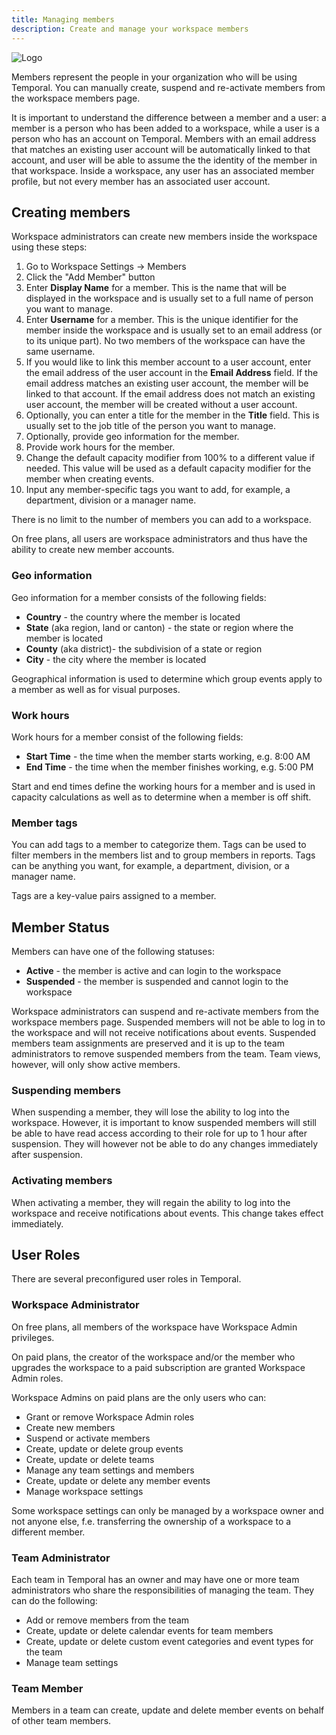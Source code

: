 ```yaml
---
title: Managing members
description: Create and manage your workspace members
---
```


![Logo](../../../assets/managing-members.webp)

Members represent the people in your organization who will be using Temporal. You can manually create, suspend and re-activate members from the workspace members page.

It is important to understand the difference between a member and a user: a member is a person who has been added to a workspace, while a user is a person who has an account on Temporal. Members with an email address that matches an existing user account will be automatically linked to that account, and user will be able to assume the the identity of the member in that workspace. Inside a workspace, any user has an associated member profile, but not every member has an associated user account.

## Creating members

Workspace administrators can create new members inside the workspace using these steps:

1. Go to Workspace Settings -> Members
2. Click the "Add Member" button
3. Enter **Display Name** for a member. This is the name that will be displayed in the workspace and is usually set to a full name of person you want to manage.
4. Enter **Username** for a member. This is the unique identifier for the member inside the workspace and is usually set to an email address (or to its unique part). No two members of the workspace can have the same username.
5. If you would like to link this member account to a user account, enter the email address of the user account in the **Email Address** field. If the email address matches an existing user account, the member will be linked to that account. If the email address does not match an existing user account, the member will be created without a user account.
6. Optionally, you can enter a title for the member in the **Title** field. This is usually set to the job title of the person you want to manage.
7. Optionally, provide geo information for the member. 
8. Provide work hours for the member. 
9. Change the default capacity modifier from 100% to a different value if needed. This value will be used as a default capacity modifier for the member when creating events.
10. Input any member-specific tags you want to add, for example, a department, division or a manager name.

There is no limit to the number of members you can add to a workspace. 

<Aside>
	On free plans, all users are workspace administrators and thus have the ability to create new member accounts.
</Aside>

### Geo information

Geo information for a member consists of the following fields:
- **Country** - the country where the member is located
- **State** (aka region, land or canton) - the state or region where the member is located
- **County** (aka district)- the subdivision of a state or region
- **City** - the city where the member is located

Geographical information is used to determine which group events apply to a member as well as for visual purposes.

### Work hours

Work hours for a member consist of the following fields:
- **Start Time** - the time when the member starts working, e.g. 8:00 AM
- **End Time** - the time when the member finishes working, e.g. 5:00 PM

Start and end times define the working hours for a member and is used in capacity calculations as well as to determine when a member is off shift.

### Member tags

You can add tags to a member to categorize them. Tags can be used to filter members in the members list and to group members in reports. Tags can be anything you want, for example, a department, division, or a manager name. 

Tags are a key-value pairs assigned to a member.

## Member Status

Members can have one of the following statuses:
- **Active** - the member is active and can login to the workspace
- **Suspended** - the member is suspended and cannot login to the workspace

Workspace administrators can suspend and re-activate members from the workspace members page. Suspended members will not be able to log in to the workspace and will not receive notifications about events. Suspended members team assignments are preserved and it is up to the team administrators to remove suspended members from the team. Team views, however, will only show active members.

### Suspending members

When suspending a member, they will lose the ability to log into the workspace. However, it is important to know suspended members will still be able to have read access according to their role for up to 1 hour after suspension. They will however not be able to do any changes immediately after suspension.

### Activating members

When activating a member, they will regain the ability to log into the workspace and receive notifications about events. This change takes effect immediately.

## User Roles

There are several preconfigured user roles in Temporal.

### Workspace Administrator

On free plans, all members of the workspace have Workspace Admin privileges.

On paid plans, the creator of the workspace and/or the member who upgrades the workspace to a paid subscription are granted Workspace Admin roles.

Workspace Admins on paid plans are the only users who can:

- Grant or remove Workspace Admin roles
- Create new members
- Suspend or activate members
- Create, update or delete group events
- Create, update or delete teams
- Manage any team settings and members
- Create, update or delete any member events
- Manage workspace settings

<Aside>
	Some workspace settings can only be managed by a workspace owner and not anyone else, f.e. transferring the ownership of a workspace to a different member.
</Aside>

### Team Administrator

Each team in Temporal has an owner and may have one or more team administrators who share the responsibilities of managing the team. They can do the following:

- Add or remove members from the team
- Create, update or delete calendar events for team members
- Create, update or delete custom event categories and event types for the team
- Manage team settings

### Team Member

Members in a team can create, update and delete member events on behalf of other team members.
